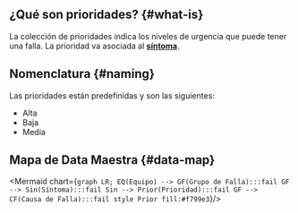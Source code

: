 
## ¿Qué son prioridades? {#what-is}
La colección de prioridades indica los niveles de urgencia que puede tener una falla. La prioridad va asociada al [**síntoma**](/docs/products/corrective_maintenance/master_data/failure_symptoms).

## Nomenclatura {#naming}
Las prioridades están predefinidas y son las siguientes:
- Alta
- Baja
- Media

## Mapa de Data Maestra {#data-map}

<div className="align-center">

<Mermaid chart={`
    graph LR;
        EQ(Equipo) --> GF(Grupo de Falla):::fail
        GF --> Sin(Síntoma):::fail
        Sin --> Prior(Prioridad):::fail
        GF --> CF(Causa de Falla):::fail
        style Prior fill:#f799e3
`}/>

</div>